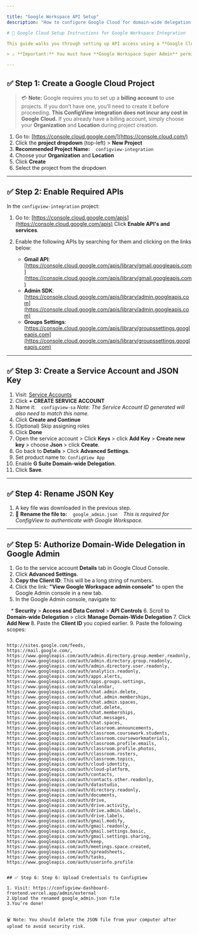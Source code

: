 ```yaml
---

title: "Google Workspace API Setup"
description: "How to configure Google Cloud for domain-wide delegation with ConfigView."

# 🔧 Google Cloud Setup Instructions for Google Workspace Integration

This guide walks you through setting up API access using a **Google Cloud Project**, **Service Account**, and **Domain-Wide Delegation** for ConfigView.

> ⚠️ **Important:** You must have **Google Workspace Super Admin** permissions to complete the following steps.

---
```


## ✅ Step 1: Create a Google Cloud Project

> 💳 **Note:** Google requires you to set up a **billing account** to use projects.
> If you don’t have one, you’ll need to create it before proceeding.
> **This ConfigView integration does not incur any cost in Google Cloud.**
> If you already have a billing account, simply choose your **Organization** and **Location** during project creation.

1. Go to: [https://console.cloud.google.com/](https://console.cloud.com/)
2. Click the **project dropdown** (top-left) > **New Project**
3. **Recommended Project Name:**
   `configview-integration`
4. Choose your **Organization** and **Location**
5. Click **Create**
6. Select the project from the dropdown

---

## ✅ Step 2: Enable Required APIs

In the `configview-integration` project:

1. Go to: [https://console.cloud.google.com/apis](https://console.cloud.google.com/apis)
   Click **Enable API's and services**.
2. Enable the following APIs by searching for them and clicking on the links below:

    * **Gmail API**: [https://console.cloud.google.com/apis/library/gmail.googleapis.com](https://console.cloud.google.com/apis/library/gmail.googleapis.com)
    * **Admin SDK**: [https://console.cloud.google.com/apis/library/admin.googleapis.com](https://console.cloud.google.com/apis/library/admin.googleapis.com)
    * **Groups Settings**: [https://console.cloud.google.com/apis/library/groupssettings.googleapis.com](https://console.cloud.google.com/apis/library/groupssettings.googleapis.com)

---

## ✅ Step 3: Create a Service Account and JSON Key

1. Visit: [Service Accounts](https://console.cloud.google.com/iam-admin/serviceaccounts)
2. Click **+ CREATE SERVICE ACCOUNT**
3. Name it:
   `configview-sa`
    *Note: The Service Account ID generated will also need to match this name.*
4. Click **Create and Continue**
5. (Optional) Skip assigning roles
6. Click **Done**
7. Open the service account > Click **Keys** > click **Add Key** > **Create new key** > choose **Json** > click **Create**.
8. Go back to **Details** > Click **Advanced Settings**.
9. Set product name to: `ConfigView App`
10. Enable **G Suite Domain-wide Delegation**.
11. Click **Save**.

---

## ✅ Step 4: Rename JSON Key

1. A key file was downloaded in the previous step.
2. 🔁 **Rename the file to:**
   `google_admin.json`
   *This is required for ConfigView to authenticate with Google Workspace.*

---

## ✅ Step 5: Authorize Domain-Wide Delegation in Google Admin

1. Go to the service account **Details** tab in Google Cloud Console.
2. Click **Advanced Settings**.
3. **Copy the Client ID**: This will be a long string of numbers.
4. Click the link: **"View Google Workspace admin console"** to open the Google Admin console in a new tab.
5. In the Google Admin console, navigate to:

   * **Security** > **Access and Data Control** > **API Controls**
6. Scroll to **Domain-wide Delegation** > click **Manage Domain-Wide Delegation**
7. Click **Add New**
8. Paste the **Client ID** you copied earlier.
9. Paste the following scopes:

```text

http://sites.google.com/feeds,
https://mail.google.com/,
https://www.googleapis.com/auth/admin.directory.group.member.readonly,
https://www.googleapis.com/auth/admin.directory.group.readonly,
https://www.googleapis.com/auth/admin.directory.user.readonly,
https://www.googleapis.com/auth/analytics.readonly,
https://www.googleapis.com/auth/apps.alerts,
https://www.googleapis.com/auth/apps.groups.settings,
https://www.googleapis.com/auth/calendar,
https://www.googleapis.com/auth/chat.admin.delete,
https://www.googleapis.com/auth/chat.admin.memberships,
https://www.googleapis.com/auth/chat.admin.spaces,
https://www.googleapis.com/auth/chat.delete,
https://www.googleapis.com/auth/chat.memberships,
https://www.googleapis.com/auth/chat.messages,
https://www.googleapis.com/auth/chat.spaces,
https://www.googleapis.com/auth/classroom.announcements,
https://www.googleapis.com/auth/classroom.coursework.students,
https://www.googleapis.com/auth/classroom.courseworkmaterials,
https://www.googleapis.com/auth/classroom.profile.emails,
https://www.googleapis.com/auth/classroom.profile.photos,
https://www.googleapis.com/auth/classroom.rosters,
https://www.googleapis.com/auth/classroom.topics,
https://www.googleapis.com/auth/cloud-identity,
https://www.googleapis.com/auth/cloud-platform,
https://www.googleapis.com/auth/contacts,
https://www.googleapis.com/auth/contacts.other.readonly,
https://www.googleapis.com/auth/datastudio,
https://www.googleapis.com/auth/directory.readonly,
https://www.googleapis.com/auth/documents,
https://www.googleapis.com/auth/drive,
https://www.googleapis.com/auth/drive.activity,
https://www.googleapis.com/auth/drive.admin.labels,
https://www.googleapis.com/auth/drive.labels,
https://www.googleapis.com/auth/gmail.modify,
https://www.googleapis.com/auth/gmail.readonly,
https://www.googleapis.com/auth/gmail.settings.basic,
https://www.googleapis.com/auth/gmail.settings.sharing,
https://www.googleapis.com/auth/keep,
https://www.googleapis.com/auth/meetings.space.created,
https://www.googleapis.com/auth/spreadsheets,
https://www.googleapis.com/auth/tasks,
https://www.googleapis.com/auth/userinfo.profile


## ✅ Step 6: Step 6: Upload Credentials to ConfigView

1. Visit: https://configview-dashboard-frontend.vercel.app/admin/external
2.Upload the renamed google_admin.json file
3.You’re done!


🗑️ Note: You should delete the JSON file from your computer after upload to avoid security risk.